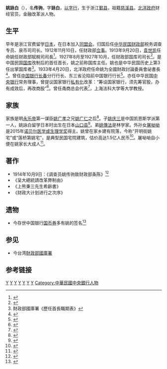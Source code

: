 '''姚詠白'''（{{bd|？||？||catIdx=Y姚}}），名'''传驹'''，字'''詠白'''，[[以字行|以字行]]，生于浙江[[鄞县|鄞县]]，祖籍[[慈溪县|慈溪县]]。[[北洋政府|北洋政府]]财经官员，金融改革派人物。

==生平==
早年是浙江官费留学[[日本|日本]]，在日本加入[[同盟会|同盟会]]。归国后任[[中华民国财政部|中华民国财政部]]税务调查专员、泉币司司长。1912年11月10日，任财政部[[佥事|佥事]]。1913年9月20日，[[袁世凯|袁世凯]]任命姚任财政部賦稅司司長<ref>{{cite web|url=http://web.drnh.gov.tw/scripts/newsnote/tornado/searcher.exe?s=1&z=1&k=&m=0&p=&b=10591&v=root |title=民国重要史事检索 |publisher=国史馆}}</ref>。1927年8月至1927年10月，任财政部国库司司长<ref>{{cite web |url=http://museum.mof.gov.tw/ct.asp?xItem=3237&ctNode=63&mp=1 |title=姚詠白 |publisher=財政部財政史料陳列室 |accessdate=2015-10-13 |archive-date=2015-11-21 |archive-url=https://web.archive.org/web/20151121065939/http://museum.mof.gov.tw/ct.asp?xItem=3237&ctNode=63&mp=1 |dead-url=no }}</ref>。是中国民国[[国库|国库]]改制后的首任首长，姚之前称国库主任。姚也是中华民国历史上第3任出掌国库者<ref>財政部國庫署《歷任首長職期表》</ref>。1933年4月20日，北洋政府任命姚为全國財政討論委員會祕書長<ref>{{cite web |url=http://web.drnh.gov.tw/scripts/newsnote/tornado/searcher.exe?s=1&z=1&k=&m=0&p=&v=root&b=22321 |title=民国重要史事检索 |publisher=国史馆 |accessdate=2015-12-09 |archive-date=2016-03-06 |archive-url=https://web.archive.org/web/20160306084457/http://web.drnh.gov.tw/scripts/newsnote/tornado/searcher.exe?s=1&z=1&k=&m=0&p=&v=root&b=22321 |dead-url=no }}</ref>。曾任[[中国银行|中国银行]][[长春|长春]]分行行长、东三省沦陷前中国银行行长<ref>{{cite web |url=http://news.wenweipo.com/2015/12/09/IN1512090021.htm |title=屠呦呦身世揭秘:父母兩家均系名門 |publisher=文汇报 |date=2015-12-09 |accessdate=2015-12-09 |archive-date=2016-03-04 |archive-url=https://web.archive.org/web/20160304084259/http://news.wenweipo.com/2015/12/09/IN1512090021.htm |dead-url=no }}</ref>。亦任中华民国[[中央银行|中央银行]]常务理事，曾提议国家银行[[私有化|私有化]]改革：“筹设国家银行，须先筹官股，办有成效后，再改商股”<ref>{{cite web|url=http://www.drnh.gov.tw/ImagesPost/5f6f492a-84a1-4875-ad7f-6cc4611474f1/769adb48-6756-4dc0-8dd0-95ab227d21f9_ALLFILES.pdf|title=中央銀行與上海金融中心的發展（1927-1937）|publisher=国史馆学术学刊第八期|author=卓遵宏|format=pdf|deadurl=yes|archiveurl=https://web.archive.org/web/20160306023502/http://www.drnh.gov.tw/ImagesPost/5f6f492a-84a1-4875-ad7f-6cc4611474f1/769adb48-6756-4dc0-8dd0-95ab227d21f9_ALLFILES.pdf|archivedate=2016-03-06|access-date=2015-10-13}}</ref>。曾任甬商总会代表<ref>{{cite web |url=http://202.107.212.146:838/newspaper/index.php/2010-12-21-08-17-27/12500-19250426 |title=总商会职员临时会纪 |publisher=申报 |date=1925年4月26日 |accessdate=2015-10-13 |archive-date=2019-03-28 |archive-url=https://web.archive.org/web/20190328020305/http://202.107.212.146:838/newspaper/index.php/2010-12-21-08-17-27/12500-19250426 |dead-url=no }}</ref>，上海法科大学等大学教授。

==家族==

家族是明[[永乐帝|永乐帝]]第一谋臣[[姚广孝|姚广孝]]之兄[[姚广仁|姚广仁]]之后<ref>{{cite web|url=http://old.cxnews.cnnb.com.cn/gb/node2/node218/node223/userobject1ai94584.html|title=官塘与师桥沈氏冤案|publisher=闲话观海卫之三十|date=2008年11月13日|deadurl=yes|archiveurl=https://web.archive.org/web/20151121053533/http://old.cxnews.cnnb.com.cn/gb/node2/node218/node223/userobject1ai94584.html|archivedate=2015年11月21日|access-date=2015年10月13日}}</ref>。子[[姚庆三|姚庆三]]是中国凯恩斯学派第一人，姚詠白留学日本时出生在日本[[山口县|山口县]]<ref>{{cite web|url=http://www.zjda.gov.cn/dadb/tszt/mrcd/201209/t20120912_156201.html|title=姚庆三|publisher=浙江档案网|author=浙江历史名人辞典|deadurl=yes|archiveurl=https://web.archive.org/web/20160304195526/http://www.zjda.gov.cn/dadb/tszt/mrcd/201209/t20120912_156201.html|archivedate=2016年3月4日|df=|access-date=2015年10月13日}}</ref>。弟[[姚傳法|姚傳法]]是林学家。外孙女[[屠呦呦|屠呦呦]]是2015年[[诺贝尔医学或生理学奖|诺贝尔医学或生理学奖]]得主。姚曾在家乡建有院落，今称“开明街姚宅”或“莲桥第姚宅”，是典型民国宅院建筑，估价高达1.5亿人民币<ref>{{cite web |url=http://3g.ifeng.com/news/sharenews.f?aid=101827144&all=1&vt=5 |title=探访屠呦呦旧居：价值1.5亿元 |publisher=凤凰新闻 |date=2015-10-07 |accessdate=2015-10-13 |archive-date=2016-03-04 |archive-url=https://web.archive.org/web/20160304133239/http://3g.ifeng.com/news/sharenews.f?aid=101827144&all=1&vt=5 |dead-url=yes }}</ref>。屠呦呦自小便在姚家长大成人<ref>{{cite web |url=http://hzdaily.hangzhou.com.cn/dskb/html/2015-10/07/content_2085749.htm |title=屠呦呦住过的老宅要卖1.5亿元 |publisher=杭州日报 |date=2015-10-07 |accessdate=2015-10-13 |archive-date=2015-10-11 |archive-url=https://web.archive.org/web/20151011093022/http://hzdaily.hangzhou.com.cn/dskb/html/2015-10/07/content_2085749.htm |dead-url=no }}</ref>。

==著作==
* 1914年10月9日：《调查员姚传驹致财政部条陈》<ref>{{cite web |url=http://guoxue.hxlsw.com/book/mingguoshi/2007/0601/17949_33.html |title=第三节财政和税收(33) |publisher=中华民国史 |author=国学书库 |accessdate=2015-12-09 |archive-date=2016-03-04 |archive-url=https://web.archive.org/web/20160304090836/http://guoxue.hxlsw.com/book/mingguoshi/2007/0601/17949_33.html |dead-url=no }}</ref>
* 《呈大總統請改革弊制由》
* 《上熊秉三先生希齡書》
*  《财政大计划进行之次序》

==遗物==
* 今存世中国银行[[中華民國大陸時期貨幣|国币券]]多有姚的签名<ref>{{cite web |url=http://www.chengxuan.com/antiques/88714/ |title=Lot 1150 |publisher=北京诚轩拍卖有限公司 |accessdate=2015-12-09 |archive-date=2016-03-04 |archive-url=https://web.archive.org/web/20160304071337/http://www.chengxuan.com/antiques/88714/ |dead-url=no }}</ref>

==参见==
* 今台湾[[財政部國庫署|財政部國庫署]]

==参考链接==
{{reflist|2}}

[[Category:鄞县人|Y]]
[[Category:慈溪人|Y]]
[[Category:中国同盟会会员|Y]]
[[Category:中华民国北洋政府时期中央官员|Y]]
[[Category:中华民国大陸時期银行家|Y]]
[[Category:宁波商帮|Y]]
[[Category:慈溪姚氏|Y]]
[[Category:中華民國中央銀行人物|Category:中華民國中央銀行人物]]